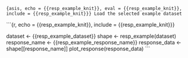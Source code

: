 ```{asis, echo = {{resp_example_knit}}, eval = {{resp_example_knit}}, include = {{resp_example_knit}}}
Load the selected example dataset
```

```{r, echo = {{resp_example_knit}}, include = {{resp_example_knit}}}

dataset <- {{resp_example_dataset}}
shape <- resp_example(dataset)
response_name <- {{resp_example_response_name}}
response_data <- shape[[response_name]]
plot_response(response_data)
```
